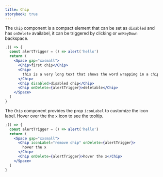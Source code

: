 ```yaml
---
title: Chip
storybook: true
---
```


The `Chip` component is a compact element that can be set as `disabled` and has `onDelete` availabel, it can be triggered by clicking or `onKeyDown` backspace.

```jsx
;() => {
  const alertTrigger = () => alert('hello')
  return (
    <Space gap="xxsmall">
      <Chip>first chip</Chip>
      <Chip>
        this is a very long text that shows the word wrapping in a chip
      </Chip>
      <Chip disabled>disabled chip</Chip>
      <Chip onDelete={alertTrigger}>deletable</Chip>
    </Space>
  )
}
```

The `Chip` component provides the prop `iconLabel` to customize the icon label. Hover over the the `x` icon to see the tooltip.

```jsx
;() => {
  const alertTrigger = () => alert('hello')
  return (
    <Space gap="xxsmall">
      <Chip iconLabel="remove chip" onDelete={alertTrigger}>
        hover the x
      </Chip>
      <Chip onDelete={alertTrigger}>hover the x</Chip>
    </Space>
  )
}
```
